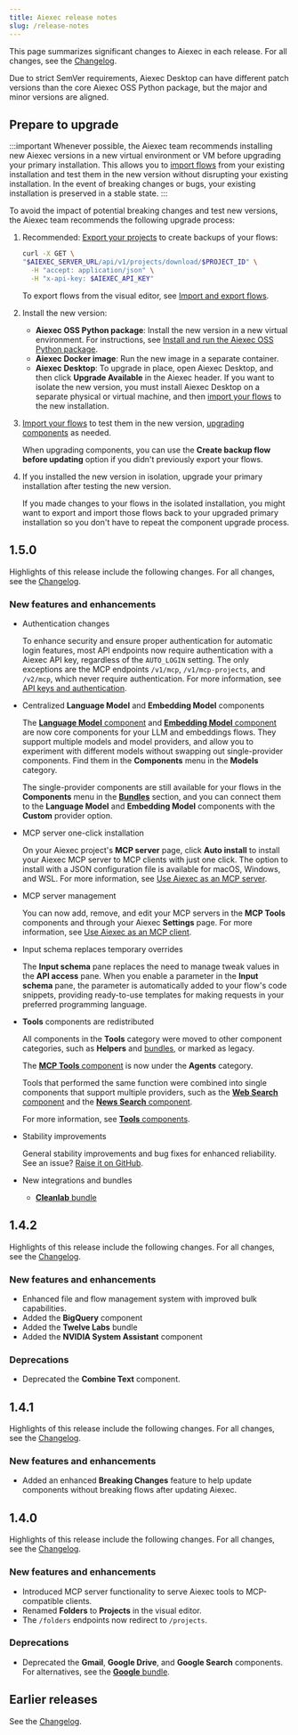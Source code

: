 ```yaml
---
title: Aiexec release notes
slug: /release-notes
---
```


This page summarizes significant changes to Aiexec in each release.
For all changes, see the [Changelog](https://github.com/aiexec-ai/aiexec/releases/latest).

Due to strict SemVer requirements, Aiexec Desktop can have different patch versions than the core Aiexec OSS Python package, but the major and minor versions are aligned.

## Prepare to upgrade

:::important
Whenever possible, the Aiexec team recommends installing new Aiexec versions in a new virtual environment or VM before upgrading your primary installation.
This allows you to [import flows](/concepts-flows-import#import-a-flow) from your existing installation and test them in the new version without disrupting your existing installation.
In the event of breaking changes or bugs, your existing installation is preserved in a stable state.
:::

To avoid the impact of potential breaking changes and test new versions, the Aiexec team recommends the following upgrade process:

1. Recommended: [Export your projects](/api-projects#export-a-project) to create backups of your flows:

    ```bash
    curl -X GET \
    "$AIEXEC_SERVER_URL/api/v1/projects/download/$PROJECT_ID" \
      -H "accept: application/json" \
      -H "x-api-key: $AIEXEC_API_KEY"
    ```

   To export flows from the visual editor, see [Import and export flows](/concepts-flows-import).

2. Install the new version:

   * **Aiexec OSS Python package**: Install the new version in a new virtual environment. For instructions, see [Install and run the Aiexec OSS Python package](/get-started-installation#install-and-run-the-aiexec-oss-python-package).
   * **Aiexec Docker image**: Run the new image in a separate container.
   * **Aiexec Desktop**: To upgrade in place, open Aiexec Desktop, and then click **Upgrade Available** in the Aiexec header. If you want to isolate the new version, you must install Aiexec Desktop on a separate physical or virtual machine, and then [import your flows](/concepts-flows-import) to the new installation.

3. [Import your flows](/concepts-flows-import) to test them in the new version, [upgrading components](/concepts-components#component-versions) as needed.

    When upgrading components, you can use the **Create backup flow before updating** option if you didn't previously export your flows.

4. If you installed the new version in isolation, upgrade your primary installation after testing the new version.

    If you made changes to your flows in the isolated installation, you might want to export and import those flows back to your upgraded primary installation so you don't have to repeat the component upgrade process.

## 1.5.0

Highlights of this release include the following changes.
For all changes, see the [Changelog](https://github.com/aiexec-ai/aiexec/releases).

### New features and enhancements

- Authentication changes

    To enhance security and ensure proper authentication for automatic login features, most API endpoints now require authentication with a Aiexec API key, regardless of the `AUTO_LOGIN` setting.
    The only exceptions are the MCP endpoints `/v1/mcp`, `/v1/mcp-projects`, and `/v2/mcp`, which never require authentication.
    For more information, see [API keys and authentication](/api-keys-and-authentication).

- Centralized **Language Model** and **Embedding Model** components

    The [**Language Model** component](/components-models) and [**Embedding Model** component](/components-embedding-models) are now core components for your LLM and embeddings flows. They support multiple models and model providers, and allow you to experiment with different models without swapping out single-provider components.
    Find them in the **Components** menu in the **Models** category.

    The single-provider components are still available for your flows in the **Components** menu in the [**Bundles**](/components-bundle-components) section, and you can connect them to the **Language Model** and **Embedding Model** components with the **Custom** provider option.

- MCP server one-click installation

    On your Aiexec project's **MCP server** page, click **Auto install** to install your Aiexec MCP server to MCP clients with just one click.
    The option to install with a JSON configuration file is available for macOS, Windows, and WSL.
    For more information, see [Use Aiexec as an MCP server](/mcp-server).

- MCP server management

    You can now add, remove, and edit your MCP servers in the **MCP Tools** components and through your Aiexec **Settings** page.
    For more information, see [Use Aiexec as an MCP client](/mcp-client).

- Input schema replaces temporary overrides

    The **Input schema** pane replaces the need to manage tweak values in the **API access** pane. When you enable a parameter in the **Input schema** pane, the parameter is automatically added to your flow's code snippets, providing ready-to-use templates for making requests in your preferred programming language.

- **Tools** components are redistributed

    All components in the **Tools** category were moved to other component categories, such as **Helpers** and [bundles](/components-bundle-components), or marked as legacy.

    The [**MCP Tools** component](/mcp-client) is now under the **Agents** category.

    Tools that performed the same function were combined into single components that support multiple providers, such as the [**Web Search** component](/components-data#web-search) and the [**News Search** component](/components-data#news-search).

    For more information, see [**Tools** components](/components-tools).

- Stability improvements

    General stability improvements and bug fixes for enhanced reliability.
    See an issue? [Raise it on GitHub](https://github.com/aiexec-ai/aiexec/issues).

- New integrations and bundles

   - [**Cleanlab** bundle](/integrations-cleanlab)

## 1.4.2

Highlights of this release include the following changes.
For all changes, see the [Changelog](https://github.com/aiexec-ai/aiexec/releases).

### New features and enhancements

- Enhanced file and flow management system with improved bulk capabilities.
- Added the **BigQuery** component
- Added the **Twelve Labs** bundle
- Added the **NVIDIA System Assistant** component

### Deprecations

- Deprecated the **Combine Text** component.

## 1.4.1

Highlights of this release include the following changes.
For all changes, see the [Changelog](https://github.com/aiexec-ai/aiexec/releases).

### New features and enhancements

- Added an enhanced **Breaking Changes** feature to help update components without breaking flows after updating Aiexec.

## 1.4.0

Highlights of this release include the following changes.
For all changes, see the [Changelog](https://github.com/aiexec-ai/aiexec/releases).

### New features and enhancements

- Introduced MCP server functionality to serve Aiexec tools to MCP-compatible clients.
- Renamed **Folders** to **Projects** in the visual editor.
- The `/folders` endpoints now redirect to `/projects`.

### Deprecations

- Deprecated the **Gmail**, **Google Drive**, and **Google Search** components.
For alternatives, see the [**Google** bundle](/bundles-google).

## Earlier releases

See the [Changelog](https://github.com/aiexec-ai/aiexec/releases).